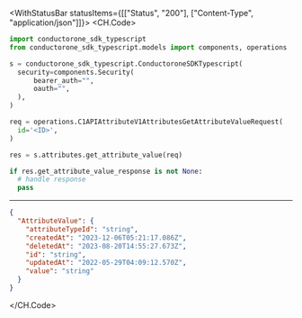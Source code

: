 

<WithStatusBar statusItems={[["Status", "200"], ["Content-Type", "application/json"]]}>
  <CH.Code>
  ```python GetAttributeValue.py
  import conductorone_sdk_typescript
from conductorone_sdk_typescript.models import components, operations

s = conductorone_sdk_typescript.ConductoroneSDKTypescript(
    security=components.Security(
        bearer_auth="",
        oauth="",
    ),
)

req = operations.C1APIAttributeV1AttributesGetAttributeValueRequest(
    id='<ID>',
)

res = s.attributes.get_attribute_value(req)

if res.get_attribute_value_response is not None:
    # handle response
    pass
  ```
  ---

  ```json Example Response
  {
    "AttributeValue": {
      "attributeTypeId": "string",
      "createdAt": "2023-12-06T05:21:17.086Z",
      "deletedAt": "2023-08-20T14:55:27.673Z",
      "id": "string",
      "updatedAt": "2022-05-29T04:09:12.570Z",
      "value": "string"
    }
  }
  ```
  </CH.Code>
</WithStatusBar>
